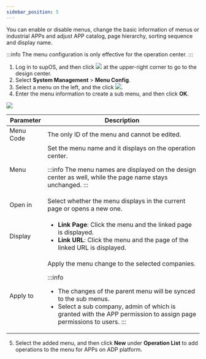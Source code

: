 ```yaml
---
sidebar_position: 5
---
```



You can enable or disable menus, change the basic information of menus or industrial APPs and adjust APP catalog, page hierarchy, sorting sequence and display name.

:::info
The menu configuration is only effective for the operation center.
:::

1. Log in to supOS, and then click <img src="https://wordpressfreezonex.oss-accelerate.aliyuncs.com/platform/7.png"/> at the upper-right corner to go to the design center.
2. Select <strong>System Management</strong> > <strong>Menu Config</strong>.
3. Select a menu on the left, and the click <img src="https://wordpressfreezonex.oss-accelerate.aliyuncs.com/platform/28.png"/>.
4. Enter the menu information to create a sub menu, and then click <strong>OK</strong>.

<img width={450} src="https://wordpressfreezonex.oss-accelerate.aliyuncs.com/platform/45.png"/>

<table>
<colgroup>
<col style={{ width: "23.474178403755868%" }} />
<col style={{ width: "76.52582159624413%" }} />
</colgroup>
<thead>
<tr>
<th>
Parameter
</th>
<th>
Description
</th>
</tr>
</thead>
<tbody>
<tr>
<td>
Menu Code
</td>
<td>
The only ID of the menu and cannot be edited.
</td>
</tr>
<tr>
<td>
Menu
</td>
<td>
Set the menu name and it displays on the operation center.

:::info
The menu names are displayed on the design center as well, while the page name stays unchanged.
:::

</td>
</tr>
<tr>
<td>
Open in
</td>
<td>
Select whether the menu displays in the current page or opens a new one.
</td>
</tr>
<tr>
<td>
Display
</td>
<td>
<ul>
<li>
<strong>Link Page</strong>: Click the menu and the linked page is displayed.
</li>
<li>
<strong>Link URL</strong>: Click the menu and the page of the linked URL is displayed.
</li>
</ul>
</td>
</tr>
<tr>
<td>
Apply to
</td>
<td>
Apply the menu change to the selected companies.

:::info
- The changes of the parent menu will be synced to the sub menus.
- Select a sub company, admin of which is granted with the APP permission to assign page permissions to users.
:::

</td>
</tr>
</tbody>
</table>

5. Select the added menu, and then click <strong>New</strong> under <strong>Operation List</strong> to add operations to the menu for APPs on ADP platform.